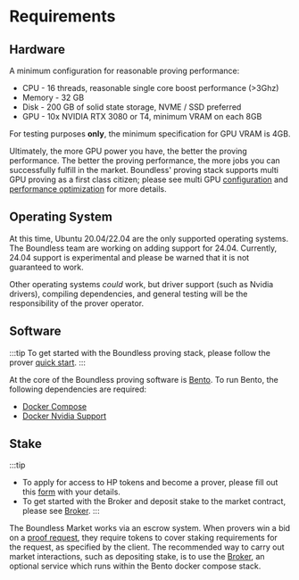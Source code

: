 # Requirements

## Hardware

A minimum configuration for reasonable proving performance:

* CPU - 16 threads, reasonable single core boost performance (>3Ghz)
* Memory - 32 GB
* Disk - 200 GB of solid state storage, NVME / SSD preferred
* GPU - 10x NVIDIA RTX 3080 or T4, minimum VRAM on each 8GB

For testing purposes **only**, the minimum specification for GPU VRAM is 4GB.

Ultimately, the more GPU power you have, the better the proving performance. The better the proving performance, the more jobs you can successfully fulfill in the market. Boundless' proving stack supports multi GPU proving as a first class citizen; please see multi GPU [configuration](/prove/performance-optimization#multiple-agents-and-gpus) and [performance optimization](/prove/performance-optimization#multiple-agents-and-gpus) for more details.

## Operating System

At this time, Ubuntu 20.04/22.04 are the only supported operating systems. The Boundless team are working on adding support for 24.04. Currently, 24.04 support is experimental and please be warned that it is not guaranteed to work. 

Other operating systems *could* work, but driver support (such as Nvidia drivers), compiling dependencies, and general testing will be the responsibility of the prover operator.

## Software

:::tip
To get started with the Boundless proving stack, please follow the prover [quick start](/prove/quick-start).
:::

At the core of the Boundless proving software is [Bento](/prove/proving-stack#what-is-bento). To run Bento, the following dependencies are required:

* [Docker Compose](https://docs.docker.com/compose/)
* [Docker Nvidia Support](https://docs.nvidia.com/datacenter/cloud-native/container-toolkit/latest/index.html)

## Stake

:::tip
* To apply for access to HP tokens and become a prover, please fill out this [form](https://docs.google.com/forms/d/e/1FAIpQLScr5B3TZfzLKIb0Hk6oqiMMXdRh4cwpTlczi_zGqdwabvbrfw/viewform) with your details.
* To get started with the Broker and deposit stake to the market contract, please see [Broker](/prove/broker#broker-configuration). 
:::

The Boundless Market works via an escrow system.
When provers win a bid on a [proof request](/introduction/proof-lifecycle#3-provers-bid-on-the-request), they require tokens to cover staking requirements for the request, as specified by the client.
The recommended way to carry out market interactions, such as depositing stake, is to use the [Broker](/prove/broker#broker-configuration), an optional service which runs within the Bento docker compose stack.
